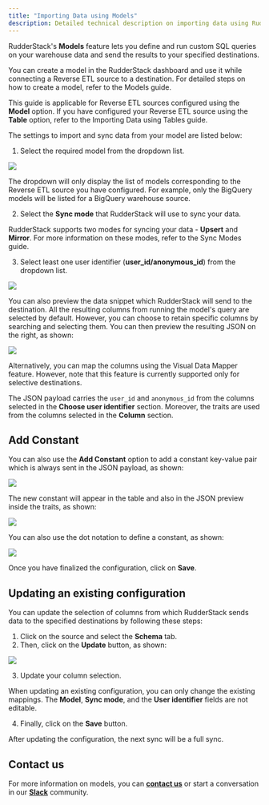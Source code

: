 ```yaml
---
title: "Importing Data using Models"
description: Detailed technical description on importing data using RudderStack’s Models feature.
---
```


RudderStack's **Models** feature lets you define and run custom SQL queries on your warehouse data and send the results to your specified destinations.

<div class="infoBlock">

You can create a model in the RudderStack dashboard and use it while connecting a Reverse ETL source to a destination. For detailed steps on how to create a model, refer to the <Link to="/sources/reverse-etl/features/models/">Models</Link> guide.
</div>

<div class="infoBlock">
  
  This guide is applicable for Reverse ETL sources configured using the <strong>Model</strong> option. If you have configured your Reverse ETL source using the <strong>Table</strong> option, refer to the <Link to="/sources/reverse-etl/common-settings/importing-data-using-tables/">Importing Data using Tables</Link> guide.
</div>

The settings to import and sync data from your model are listed below:

1. Select the required model from the dropdown list.

<img src="../../../assets/warehouse-actions-sources/models-name-enter.png" />

<div class="infoBlock">
  
The dropdown will only display the list of models corresponding to the Reverse ETL source you have configured. For example, only the BigQuery models will be listed for a BigQuery warehouse source.
</div>

2. Select the **Sync mode** that RudderStack will use to sync your data.

<div class="infoBlock">

RudderStack supports two modes for syncing your data - <strong>Upsert</strong> and <strong>Mirror</strong>. For more information on these modes, refer to the <Link to="/sources/reverse-etl/common-settings/sync-modes/">Sync Modes</Link> guide.
</div>   

3. Select least one user identifier (**user_id/anonymous_id**) from the dropdown list.

<img src="../../../assets/warehouse-actions-sources/models-settings-configure.png" />

You can also preview the data snippet which RudderStack will send to the destination. All the resulting columns from running the model's query are selected by default. However, you can choose to retain specific columns by searching and selecting them. You can then preview the resulting JSON on the right, as shown:

<img src="../../../assets/warehouse-actions-sources/models-data-snippet.png" />

<div class="infoBlock">
  
Alternatively, you can map the columns using the <Link to="/sources/reverse-etl/features/visual-data-mapper/">Visual Data Mapper</Link> feature. However, note that this feature is currently supported only for selective destinations.
  
</div>

<div class="infoBlock">
  
The JSON payload carries the <code class="inline-code">user_id</code> and <code class="inline-code">anonymous_id</code> from the columns selected in the <strong>Choose user identifier</strong> section. Moreover, the traits are used from the columns selected in the <strong>Column</strong> section.
</div>

## Add Constant

You can also use the **Add Constant** option to add a constant key-value pair which is always sent in the JSON payload, as shown:

<img src="../../../assets/warehouse-actions-sources/add-constant.png" />

The new constant will appear in the table and also in the JSON preview inside the traits, as shown:

<img src="../../../assets/warehouse-actions-sources/add-constant-in-json.png" />

You can also use the dot notation to define a constant, as shown:

<img src="../../../assets/warehouse-actions-sources/dot-notation-constant.png" />

Once you have finalized the configuration, click on **Save**.

## Updating an existing configuration 

You can update the selection of columns from which RudderStack sends data to the specified destinations by following these steps:

1. Click on the source and select the **Schema** tab.
2. Then, click on the **Update** button, as shown:

<img src="../../../assets/warehouse-actions-sources/update-table-selection.png" />

3. Update your column selection.

<div class="warningBlock">

When updating an existing configuration, you can only change the existing mappings. The <strong>Model</strong>, <strong>Sync mode</strong>, and the <strong>User identifier</strong> fields are not editable. 
</div>

4. Finally, click on the **Save** button.

<div class="infoBlock">

After updating the configuration, the next sync will be a full sync.
</div>

## Contact us

For more information on models, you can [**contact us**](mailto:%20docs@rudderstack.com) or start a conversation in our [**Slack**](https://rudderstack.com/join-rudderstack-slack-community) community.
